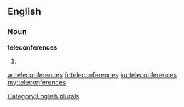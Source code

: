==English==

===Noun===
'''teleconferences'''

# {{plural of|[[teleconference]]}}

[[Category:English plurals]]

[[ar:teleconferences]]
[[fr:teleconferences]]
[[ku:teleconferences]]
[[my:teleconferences]]